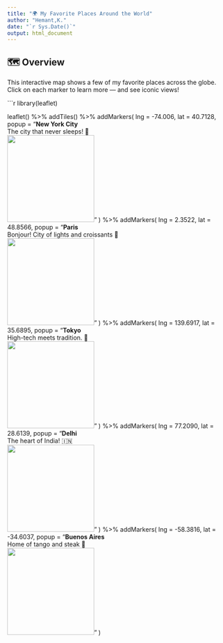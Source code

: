 ```yaml
---
title: "🌍 My Favorite Places Around the World"
author: "Hemant,K."
date: "`r Sys.Date()`"
output: html_document
---
```


## 🗺️ Overview

This interactive map shows a few of my favorite places across the globe. Click on each marker to learn more — and see iconic views!

```r
library(leaflet)

leaflet() %>%
  addTiles() %>%
  addMarkers(
    lng = -74.006, lat = 40.7128,
    popup = "<b>New York City</b><br>The city that never sleeps! 🗽<br><img src='https://upload.wikimedia.org/wikipedia/commons/thumb/d/d6/Manhattan_skyline_from_Jersey_City_November_2014_panorama_3.jpg/320px-Manhattan_skyline_from_Jersey_City_November_2014_panorama_3.jpg' width='200'>"
  ) %>%
  addMarkers(
    lng = 2.3522, lat = 48.8566,
    popup = "<b>Paris</b><br>Bonjour! City of lights and croissants 🥐<br><img src='https://upload.wikimedia.org/wikipedia/commons/thumb/a/a8/Tour_Eiffel_Wikimedia_Commons.jpg/320px-Tour_Eiffel_Wikimedia_Commons.jpg' width='200'>"
  ) %>%
  addMarkers(
    lng = 139.6917, lat = 35.6895,
    popup = "<b>Tokyo</b><br>High-tech meets tradition. 🍣<br><img src='https://upload.wikimedia.org/wikipedia/commons/thumb/9/9e/Tokyo_Montage_2015.jpg/320px-Tokyo_Montage_2015.jpg' width='200'>"
  ) %>%
  addMarkers(
    lng = 77.2090, lat = 28.6139,
    popup = "<b>Delhi</b><br>The heart of India! 🇮🇳<br><img src='https://upload.wikimedia.org/wikipedia/commons/thumb/2/2b/India_Gate_in_New_Delhi_03-2016_img3.jpg/320px-India_Gate_in_New_Delhi_03-2016_img3.jpg' width='200'>"
  ) %>%
  addMarkers(
    lng = -58.3816, lat = -34.6037,
    popup = "<b>Buenos Aires</b><br>Home of tango and steak 🥩<br><img src='https://upload.wikimedia.org/wikipedia/commons/thumb/6/61/Cabildo_y_piramide_de_Mayo_-_Buenos_Aires.JPG/320px-Cabildo_y_piramide_de_Mayo_-_Buenos_Aires.JPG' width='200'>"
  )
